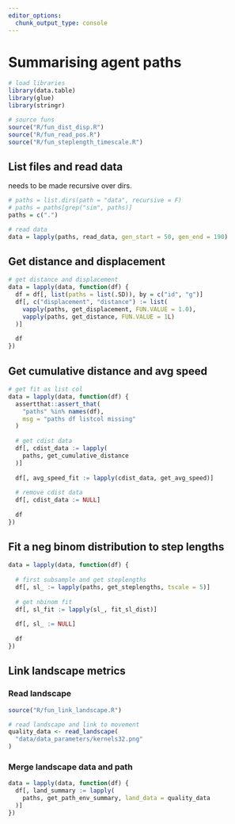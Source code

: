 ```yaml
---
editor_options: 
  chunk_output_type: console
---
```


# Summarising agent paths

```r
# load libraries
library(data.table)
library(glue)
library(stringr)

# source funs
source("R/fun_dist_disp.R")
source("R/fun_read_pos.R")
source("R/fun_steplength_timescale.R")
```

## List files and read data

needs to be made recursive over dirs.

```r
# paths = list.dirs(path = "data", recursive = F)
# paths = paths[grep("sim", paths)]
paths = c(".")

# read data
data = lapply(paths, read_data, gen_start = 50, gen_end = 190)
```

## Get distance and displacement

```r
# get distance and displacement
data = lapply(data, function(df) {
  df = df[, list(paths = list(.SD)), by = c("id", "g")]
  df[, c("displacement", "distance") := list(
    vapply(paths, get_displacement, FUN.VALUE = 1.0),
    vapply(paths, get_distance, FUN.VALUE = 1L)
  )]
  
  df
})
```

## Get cumulative distance and avg speed

```r
# get fit as list col
data = lapply(data, function(df) {
  assertthat::assert_that(
    "paths" %in% names(df), 
    msg = "paths df listcol missing"
  )
  
  # get cdist data
  df[, cdist_data := lapply(
    paths, get_cumulative_distance
  )]
  
  df[, avg_speed_fit := lapply(cdist_data, get_avg_speed)]
  
  # remove cdist data
  df[, cdist_data := NULL]
  
  df
})
```

## Fit a neg binom distribution to step lengths

```r
data = lapply(data, function(df) {
  
  # first subsample and get steplengths
  df[, sl_ := lapply(paths, get_steplengths, tscale = 5)]
  
  # get nbinom fit
  df[, sl_fit := lapply(sl_, fit_sl_dist)]
  
  df[, sl_ := NULL]
  
  df
})
```

## Link landscape metrics

### Read landscape

```r
source("R/fun_link_landscape.R")

# read landscape and link to movement
quality_data <- read_landscape(
  "data/data_parameters/kernels32.png"
)
```

### Merge landscape data and path

```r
data = lapply(data, function(df) {
  df[, land_summary := lapply(
    paths, get_path_env_summary, land_data = quality_data
  )]
})
```

